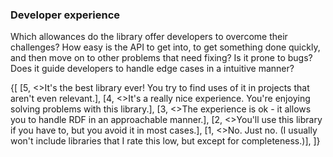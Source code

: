 
<h3 className="subtitle is-5">Developer experience</h3>

Which allowances do the library offer developers to overcome their challenges? How easy is the API to get into, to
get something done quickly, and then move on to other problems that need fixing? Is it prone to bugs? Does it guide
developers to handle edge cases in a intuitive manner?

<Review>
    {[
        [5, <>It's the best library ever! You try to find uses of it in projects that aren't even relevant.</>],
        [4, <>It's a really nice experience. You're enjoying solving problems with this library.</>],
        [3, <>The experience is ok - it allows you to handle RDF in an approachable manner.</>],
        [2, <>You'll use this library if you have to, but you avoid it in most cases.</>],
        [1, <>No. Just no. (I usually won't include libraries that I rate this low, but except for completeness.)</>],
    ]}
</Review>
